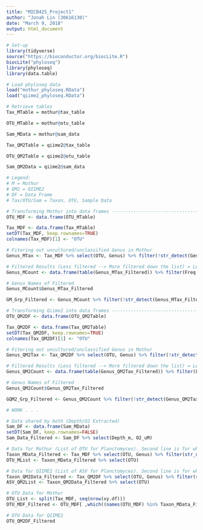 ```yaml
---
title: "MICB425_Project1"
author: "Jonah Lin (30616130)"
date: "March 9, 2018"
output: html_document
---
```


```r
# Set-up
library(tidyverse)
source("https://bioconductor.org/biocLite.R")  
biocLite("phyloseq")
library(phyloseq)
library(data.table)

# Load phyloseq data
load("mothur_phyloseq.RData")
load("qiime2_phyloseq.RData")

# Retrieve tables
Tax_MTable = mothur@tax_table

OTU_MTable = mothur@otu_table

Sam_MData = mothur@sam_data

Tax_QM2Table = qiime2@tax_table

OTU_QM2Table = qiime2@otu_table

Sam_QM2Data = qiime2@sam_data

# Legend:
# M = Mothur
# QM2 = QIIME2
# DF = Data Frame
# Tax/OTU/Sam = Taxon, OTU, Sample Data

# Transforming Mothur into data frames --------------------------------------------------MOTHUR CODE BELOW--------------------------------------
OTU_MDF <- data.frame(OTU_MTable)

Tax_MDF <- data.frame(Tax_MTable)
setDT(Tax_MDF, keep.rownames=TRUE)
colnames(Tax_MDF)[1] <- "OTU"

# Fitering out uncultured/unclassified Genus in Mothur
Genus_MTax <- Tax_MDF %>% select(OTU, Genus) %>% filter(!str_detect(Genus, 'uncultured'), !str_detect(Genus, 'unclassified'))

# Filtered Results (Less filtered --> More filtered down the list) = Less Filtered (Genus_MCount) and More Filtered (GM_Grp_Fitered)
Genus_MCount <- data.frame(table(Genus_MTax_Filtered)) %>% filter(Freq >= 5, Freq < 50)

# Genus Names of Filtered
Genus_MCount$Genus_MTax_Filtered

GM_Grp_Filtered <- Genus_MCount %>% filter(!str_detect(Genus_MTax_Filtered, 'group'), !str_detect(Genus_MTax_Filtered, '_ge'), !str_detect(Genus_MTax_Filtered, 'clade'))

# Transforming Qiime2 into data frames --------------------------------------------------QIIME2 CODE BELOW--------------------------------------
OTU_QM2DF <- data.frame(OTU_QM2Table)

Tax_QM2DF <- data.frame(Tax_QM2Table)
setDT(Tax_QM2DF, keep.rownames=TRUE)
colnames(Tax_QM2DF)[1] <- "OTU"

# Fitering out uncultured/unclassified Genus in Mothur
Genus_QM2Tax <- Tax_QM2DF %>% select(OTU, Genus) %>% filter(!str_detect(Genus, 'uncultured'), !str_detect(Genus, 'unclassified'))

# Filtered Results (Less filtered --> More filtered down the list) = Less Filtered (Genus_QM2Count) and More Filtered (GQM2_Grp_Fitered)
Genus_QM2Count <- data.frame(table(Genus_QM2Tax_Filtered)) %>% filter(Freq >= 5, Freq < 50)

# Genus Names of Filtered
Genus_QM2Count$Genus_QM2Tax_Filtered

GQM2_Grp_Filtered <- Genus_QM2Count %>% filter(!str_detect(Genus_QM2Tax_Filtered, 'group'), !str_detect(Genus_QM2Tax_Filtered, '_ge'), !str_detect(Genus_QM2Tax_Filtered, 'clade'))

# WORK . . .

# Data shared by both (Depth/O2 Extracted)
Sam_DF <- data.frame(Sam_MData)
setDT(Sam_DF, keep.rownames=FALSE)
Sam_Data_Filtered <- Sam_DF %>% select(Depth_m, O2_uM)

# Data for Mothur (List of OTU for Planctomyces). Second line is for when you don't trust the first line (LUL)
Taxon_MData_Filtered <- Tax_MDF %>% select(OTU, Genus) %>% filter(str_detect(Genus, 'Planctomyces'))
OTU_MList <- Taxon_MData_Filtered %>% select(OTU)

# Data for QIIME2 (List of ASV for Planctomyces). Second line is for when you don't trust the first line (LUL)
Taxon_QM2Data_Filtered <- Tax_QM2DF %>% select(OTU, Genus) %>% filter(str_detect(Genus, 'Planctomyces'))
ASV_QM2List <- Taxon_QM2Data_Filtered %>% select(OTU)

# OTU Data for Mothur
OTU_List <- split(Tax_MDF, seq(nrow(xy.df)))
OTU_MDF_Filtered <- OTU_MDF[ ,which((names(OTU_MDF) %in% Taxon_MData_Filtered)==TRUE)]

# OTU Data for QIIME2
OTU_QM2DF_Filtered


```